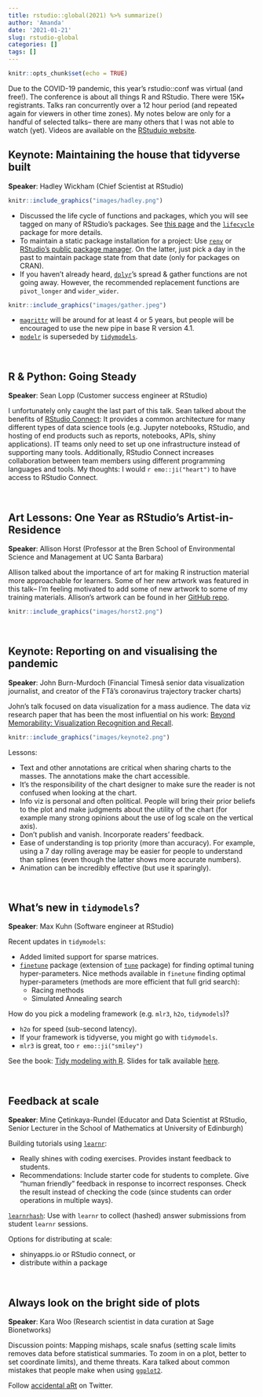 ```yaml
---
title: rstudio::global(2021) %>% summarize()
author: 'Amanda'
date: '2021-01-21'
slug: rstudio-global
categories: []
tags: []
---
```


```r
knitr::opts_chunk$set(echo = TRUE)
```

Due to the COVID-19 pandemic, this year's rstudio::conf was virtual (and free!). The conference is about all things R and RStudio. There were 15K+ registrants. Talks ran concurrently over a 12 hour period (and repeated again for viewers in other time zones). My notes below are only for a handful of selected talks-- there are many others that I was not able to watch (yet). Videos are available on the [RStuduio website](https://resources.rstudio.com/resources/rstudioglobal-2021/).


## Keynote: Maintaining the house that tidyverse built

**Speaker**: Hadley Wickham (Chief Scientist at RStudio)

```r
knitr::include_graphics("images/hadley.png")
```


- Discussed the life cycle of functions and packages, which you will see tagged on many of RStudio's packages. See [this page](https://www.tidyverse.org/lifecycle/) and the [`lifecycle`](https://cran.r-project.org/web/packages/lifecycle/index.html) package for more details.
- To maintain a static package installation for a project: Use [`renv`](https://rstudio.github.io/renv/) or [RStudio's public package manager](https://packagemanager.rstudio.com/client/#/). On the latter, just pick a day in the past to maintain package state from that date (only for packages on CRAN). 
- If you haven't already heard, [`dplyr`](https://dplyr.tidyverse.org/)'s spread & gather functions are not going away. However, the recommended replacement functions are  `pivot_longer` and `wider_wider`. 


```r
knitr::include_graphics("images/gather.jpeg")
```

- [`magrittr`](https://magrittr.tidyverse.org/) will be around for at least 4 or 5 years, but people will be encouraged to use the new pipe in base R version 4.1.
- [`modelr`](https://modelr.tidyverse.org/) is superseded by [`tidymodels`](https://www.tidymodels.org/).


<br>

## R & Python: Going Steady

**Speaker**: Sean Lopp (Customer success engineer at RStudio)

I unfortunately only caught the last part of this talk. Sean talked about the benefits of [RStudio Connect](https://rstudio.com/products/connect/): It provides a common architecture for many different types of data science tools (e.g. Jupyter notebooks, RStudio, and hosting of end products such as reports, notebooks, APIs, shiny applications). IT teams only need to set up one infrastructure instead of supporting many tools. Additionally, RStudio Connect increases collaboration between team members using different programming languages and tools. My thoughts: I would `r emo::ji("heart")` to have access to RStudio Connect.

<br>

## Art Lessons: One Year as RStudio’s Artist-in-Residence

**Speaker**: Allison Horst (Professor at the Bren School of Environmental Science and Management at UC Santa Barbara)

Allison talked about the importance of art for making R instruction material more approachable for learners. Some of her new artwork was featured in this talk-- I'm feeling motivated to add some of new artwork to some of my training materials. Allison's artwork can be found in her [GitHub repo](https://github.com/allisonhorst/stats-illustrations).

```r
knitr::include_graphics("images/horst2.png")
```

<br>

## Keynote: Reporting on and visualising the pandemic

**Speaker**: John Burn-Murdoch (Financial Timesâ senior data visualization journalist, and creator of the FTâ's coronavirus trajectory tracker charts)

John's talk focused on data visualization for a mass audience. The data viz research paper that has been the most influential on his work: [Beyond Memorability: Visualization Recognition and Recall](https://vcg.seas.harvard.edu/files/pfister/files/infovis_submission251-camera.pdf?m=1441898216).

```r
knitr::include_graphics("images/keynote2.png")
```


Lessons: 

* Text and other annotations are critical when sharing charts to the masses. The annotations make the chart accessible.
* It's the responsibility of the chart designer to make sure the reader is not confused when looking at the chart.
* Info viz is personal and often political. People will bring their prior beliefs to the plot and make judgments about the utility of the chart (for example many strong opinions about the use of log scale on the vertical axis). 
* Don't publish and vanish. Incorporate readers' feedback.
* Ease of understanding is top priority (more than accuracy). For example, using a 7 day rolling average may be easier for people to understand than splines (even though the latter shows more accurate numbers).
* Animation can be incredibly effective (but use it sparingly).

<br>

## What's new in `tidymodels`?

**Speaker**: Max Kuhn (Software engineer at RStudio)

Recent updates in `tidymodels`: 

* Added limited support for sparse matrices.
* [`finetune`](https://cran.r-project.org/web/packages/finetune/index.html) package (extension of [`tune`](https://tune.tidymodels.org/) package) for finding optimal tuning hyper-parameters. Nice methods available in `finetune` finding optimal hyper-parameters (methods are more efficient that full grid search):
  * Racing methods 
  * Simulated Annealing search

How do you pick a modeling framework (e.g. `mlr3`, `h2o`, `tidymodels`)? 

* `h2o` for speed (sub-second latency). 
* If your framework is tidyverse, you might go with `tidymodels`. 
* `mlr3` is great, too `r emo::ji("smiley")`

See the book: [Tidy modeling with R](https://www.tmwr.org/). Slides for talk available [here](https://github.com/rstudio/rstudio-conf/tree/master/2021/maxkuhn).

<br>

## Feedback at scale

**Speaker**: Mine Çetinkaya-Rundel (Educator and Data Scientist at RStudio, Senior Lecturer in the School of Mathematics at University of Edinburgh)

Building tutorials using [`learnr`](https://rstudio.github.io/learnr/): 

* Really shines with coding exercises. Provides instant feedback to students. 
* Recommendations: Include starter code for students to complete. Give "human friendly" feedback in response to incorrect responses. Check the result instead of checking the code (since students can order operations in multiple ways).

[`learnrhash`](https://github.com/rundel/learnrhash/): Use with `learnr` to collect (hashed) answer submissions from student `learnr` sessions.

Options for distributing at scale:  

* shinyapps.io or RStudio connect, or  
* distribute within a package


<br>

## Always look on the bright side of plots

**Speaker**: Kara Woo (Research scientist in data curation at Sage Bionetworks)

Discussion points: Mapping mishaps, scale snafus (setting scale limits removes data before statistical summaries. To zoom in on a plot, better to set coordinate limits), and theme threats. Kara talked about common mistakes that people make when using [`ggplot2`](https://ggplot2.tidyverse.org/). 

Follow [accidental aRt](https://twitter.com/accidental__aRt) on Twitter.
